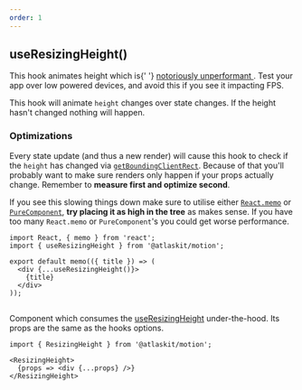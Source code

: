 ```yaml
---
order: 1
---
```



## useResizingHeight()

<SectionMessage title="Use with caution. There are known performance issues with this hook." appearance="warning">
  <p>
    This hook animates height which is{' '}
    <a
      target="_blank"
      rel="noopener noreferrer"
      href="https://developer.mozilla.org/en-US/docs/Mozilla/Firefox/Performance_best_practices_for_Firefox_fe_engineers#Get_familiar_with_the_pipeline_that_gets_pixels_to_the_screen"
    >
      notoriously unperformant
    </a>
    . Test your app over low powered devices, and avoid this if you see it impacting FPS.
  </p>
</SectionMessage>

This hook will animate `height` changes over state changes. If the height hasn't changed nothing will happen.

<PropsTable heading="" props={ResizingHeightOpts} />

### Optimizations

Every state update (and thus a new render) will cause this hook to check if the `height` has changed via [`getBoundingClientRect`](https://developer.mozilla.org/en-US/docs/Web/API/Element/getBoundingClientRect).
Because of that you'll probably want to make sure renders only happen if your props actually change.
Remember to **measure first and optimize second**.

If you see this slowing things down make sure to utilise either [`React.memo`](https://reactjs.org/docs/react-api.html#reactmemo) or [`PureComponent`](https://reactjs.org/docs/react-api.html#reactpurecomponent),
**try placing it as high in the tree** as makes sense.
If you have too many `React.memo` or `PureComponent`'s you could get worse performance.

```
import React, { memo } from 'react';
import { useResizingHeight } from '@atlaskit/motion';

export default memo(({ title }) => (
  <div {...useResizingHeight()}>
    {title}
  </div>
));
```

## <ResizingHeight />

Component which consumes the [useResizingHeight](/components/motion/resizing-motions/code#useresizingheight) under-the-hood.
Its props are the same as the hooks options.

```
import { ResizingHeight } from '@atlaskit/motion';

<ResizingHeight>
  {props => <div {...props} />}
</ResizingHeight>
```
